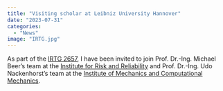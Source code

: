 ```yaml
---
title: "Visiting scholar at Leibniz University Hannover"
date: "2023-07-31"
categories: 
  - "News"
image: "IRTG.jpg"
---
```



As part of the [IRTG 2657](https://www.irtg2657.uni-hannover.de/en/), I have been invited to join Prof. Dr.-Ing. Michael Beer's team at the [Institute for Risk and Reliability  ](https://www.irz.uni-hannover.de/en/) and Prof. Dr.-Ing. Udo Nackenhorst's team at the [Institute of Mechanics and Computational Mechanics](https://www.ibnm.uni-hannover.de/en/).

